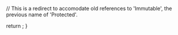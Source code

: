 
// This is a redirect to accomodate old references to 'Immutable', the previous name of 'Protected'.

  return <Redirect to="./protected" />;
}
